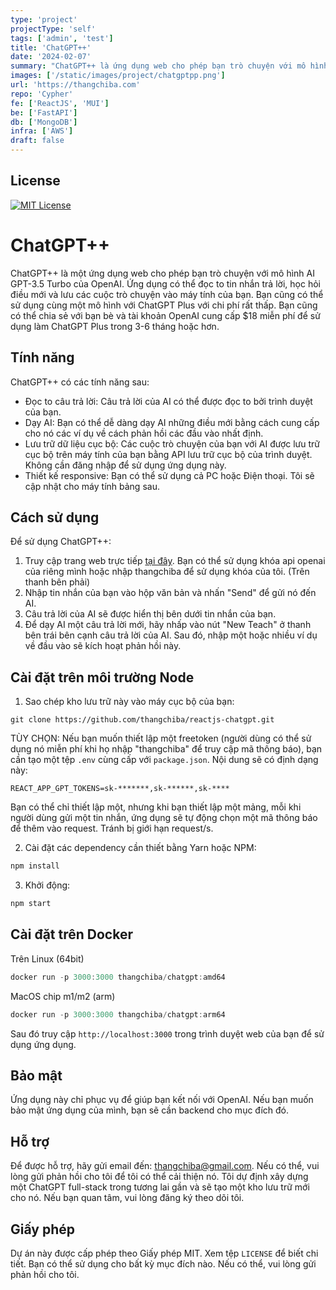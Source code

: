 ```yaml
---
type: 'project'
projectType: 'self'
tags: ['admin', 'test']
title: 'ChatGPT++'
date: '2024-02-07'
summary: "ChatGPT++ là ứng dụng web cho phép bạn trò chuyện với mô hình AI GPT-3.5 Turbo của OpenAI. Ứng dụng có thể đọc to tin nhắn trả lời, học hỏi điều mới và lưu các cuộc trò chuyện vào máy tính của bạn. Bạn cũng có thể sử dụng cùng một mô hình với ChatGPT Plus với chi phí rất thấp."
images: ['/static/images/project/chatgptpp.png']
url: 'https://thangchiba.com'
repo: 'Cypher'
fe: ['ReactJS', 'MUI']
be: ['FastAPI']
db: ['MongoDB']
infra: ['AWS']
draft: false
---
```



## License
[![MIT License](https://img.shields.io/badge/License-MIT-green.svg)](https://choosealicense.com/licenses/mit/)

# ChatGPT++

ChatGPT++ là một ứng dụng web cho phép bạn trò chuyện với mô hình AI GPT-3.5 Turbo của OpenAI. Ứng dụng có thể đọc to tin nhắn trả lời, học hỏi điều mới và lưu các cuộc trò chuyện vào máy tính của bạn. Bạn cũng có thể sử dụng cùng một mô hình với ChatGPT Plus với chi phí rất thấp. Bạn cũng có thể chia sẻ với bạn bè và tài khoản OpenAI cung cấp $18 miễn phí để sử dụng làm ChatGPT Plus trong 3-6 tháng hoặc hơn.

## Tính năng

ChatGPT++ có các tính năng sau:

- Đọc to câu trả lời: Câu trả lời của AI có thể được đọc to bởi trình duyệt của bạn.
- Dạy AI: Bạn có thể dễ dàng dạy AI những điều mới bằng cách cung cấp cho nó các ví dụ về cách phản hồi các đầu vào nhất định.
- Lưu trữ dữ liệu cục bộ: Các cuộc trò chuyện của bạn với AI được lưu trữ cục bộ trên máy tính của bạn bằng API lưu trữ cục bộ của trình duyệt. Không cần đăng nhập để sử dụng ứng dụng này.
- Thiết kế responsive: Bạn có thể sử dụng cả PC hoặc Điện thoại. Tôi sẽ cập nhật cho máy tính bảng sau.

## Cách sử dụng

Để sử dụng ChatGPT++:

1. Truy cập trang web trực tiếp [tại đây](https://thangchiba.com/chatgpt). Bạn có thể sử dụng khóa api openai của riêng mình hoặc nhập thangchiba để sử dụng khóa của tôi. (Trên thanh bên phải)
2. Nhập tin nhắn của bạn vào hộp văn bản và nhấn "Send" để gửi nó đến AI.
3. Câu trả lời của AI sẽ được hiển thị bên dưới tin nhắn của bạn.
4. Để dạy AI một câu trả lời mới, hãy nhấp vào nút "New Teach" ở thanh bên trái bên cạnh câu trả lời của AI. Sau đó, nhập một hoặc nhiều ví dụ về đầu vào sẽ kích hoạt phản hồi này.

## Cài đặt trên môi trường Node

1. Sao chép kho lưu trữ này vào máy cục bộ của bạn:

```
git clone https://github.com/thangchiba/reactjs-chatgpt.git
```

TÙY CHỌN: Nếu bạn muốn thiết lập một freetoken (người dùng có thể sử dụng nó miễn phí khi họ nhập "thangchiba" để truy cập mã thông báo), bạn cần tạo một tệp `.env` cùng cấp với `package.json`.
Nội dung sẽ có định dạng này:

```
REACT_APP_GPT_TOKENS=sk-*******,sk-******,sk-****
```

Bạn có thể chỉ thiết lập một, nhưng khi bạn thiết lập một mảng, mỗi khi người dùng gửi một tin nhắn, ứng dụng sẽ tự động chọn một mã thông báo để thêm vào request. Tránh bị giới hạn request/s.

2. Cài đặt các dependency cần thiết bằng Yarn hoặc NPM:

```jsx
npm install
```

3. Khởi động:

```jsx
npm start
```

## Cài đặt trên Docker

Trên Linux (64bit)

```jsx
docker run -p 3000:3000 thangchiba/chatgpt:amd64
```

MacOS chip m1/m2 (arm)

```jsx
docker run -p 3000:3000 thangchiba/chatgpt:arm64
```

Sau đó truy cập `http://localhost:3000` trong trình duyệt web của bạn để sử dụng ứng dụng.

## Bảo mật

Ứng dụng này chỉ phục vụ để giúp bạn kết nối với OpenAI. Nếu bạn muốn bảo mật ứng dụng của mình, bạn sẽ cần backend cho mục đích đó.

## Hỗ trợ

Để được hỗ trợ, hãy gửi email đến: thangchiba@gmail.com.
Nếu có thể, vui lòng gửi phản hồi cho tôi để tôi có thể cải thiện nó.
Tôi dự định xây dựng một ChatGPT full-stack trong tương lai gần và sẽ tạo một kho lưu trữ mới cho nó.
Nếu bạn quan tâm, vui lòng đăng ký theo dõi tôi.

## Giấy phép

Dự án này được cấp phép theo Giấy phép MIT. Xem tệp `LICENSE` để biết chi tiết.
Bạn có thể sử dụng cho bất kỳ mục đích nào. Nếu có thể, vui lòng gửi phản hồi cho tôi.